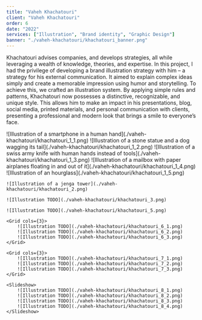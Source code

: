 ```yaml
---
title: "Vaheh Khachatouri"
client: "Vaheh Khachatouri"
order: 6
date: "2022"
services: ["Illustration", "Brand identity", "Graphic Design"]
banner: "./vaheh-khachatouri/khachatouri_banner.png"
---
```


Khachatouri advises companies, and develops strategies, all while leveraging a
wealth of knowledge, theories, and expertise. In this project, I had the
privilege of developing a brand illustration strategy with him – a strategy for
his external communication. It aimed to explain complex ideas simply and create
a memorable impression using humor and storytelling. To achieve this, we crafted
an illustration system. By applying simple rules and patterns, Khachatouri now
possesses a distinctive, recognizable, and unique style. This allows him to make
an impact in his presentations, blog, social media, printed materials, and
personal communication with clients, presenting a professional and modern look
that brings a smile to everyone’s face.

<Illustrations>
    <Slideshow>
        ![Illustration of a smartphone in a human hand](./vaheh-khachatouri/khachatouri_1_1.png)
        ![Illustration of a stone statue and a dog wagging its tail](./vaheh-khachatouri/khachatouri_1_2.png)
        ![Illustration of a swiss army knife with human hands instead of tools](./vaheh-khachatouri/khachatouri_1_3.png)
        ![Illustration of a mailbox with paper airplanes floating in and out of it](./vaheh-khachatouri/khachatouri_1_4.png)
        ![Illustration of an hourglass](./vaheh-khachatouri/khachatouri_1_5.png)
    </Slideshow>

    ![Illustration of a jenga tower](./vaheh-khachatouri/khachatouri_2.png)

    ![Illustration TODO](./vaheh-khachatouri/khachatouri_3.png)

    ![Illustration TODO](./vaheh-khachatouri/khachatouri_5.png)

    <Grid cols={3}>
        ![Illustration TODO](./vaheh-khachatouri/khachatouri_6_1.png)
        ![Illustration TODO](./vaheh-khachatouri/khachatouri_6_2.png)
        ![Illustration TODO](./vaheh-khachatouri/khachatouri_6_3.png) 
    </Grid>

    <Grid cols={3}> 
        ![Illustration TODO](./vaheh-khachatouri/khachatouri_7_1.png) 
        ![Illustration TODO](./vaheh-khachatouri/khachatouri_7_2.png) 
        ![Illustration TODO](./vaheh-khachatouri/khachatouri_7_3.png) 
    </Grid>

    <Slideshow> 
        ![Illustration TODO](./vaheh-khachatouri/khachatouri_8_1.png) 
        ![Illustration TODO](./vaheh-khachatouri/khachatouri_8_2.png) 
        ![Illustration TODO](./vaheh-khachatouri/khachatouri_8_3.png) 
        ![Illustration TODO](./vaheh-khachatouri/khachatouri_8_4.png) 
    </Slideshow>
</Illustrations>
